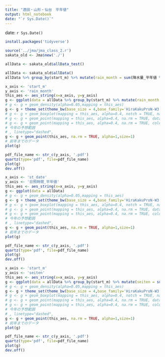 ```yaml
---
title: "酒田・山形・仙台　平年値"
output: html_notebook
date: "`r Sys.Date()`"
---
```


date: `r Sys.Date()`
```r
install.packages('tidyverse')
```


```r
source('../jma/jma_class_2.r')
sakata_old <- Jma$new('./')

allData <- sakata_old$allData_test()
```

```r
allData <- sakata_old$allData()
allData %>% group_by(start_m) %>% mutate(rain_month = sum(降水量_平年値 %>% as.character() %>% as.numeric()))
```
```r
x_axis <- 'start_m'
y_axis <- 'rain_month'
this_aes <- aes_string(x=x_axis, y=y_axis)
g <- ggplot(data = allData %>% group_by(start_m) %>% mutate(rain_month = sum(降水量_平年値 %>% as.character() %>% as.numeric())) %>% mutate(start_m = start_m %>% as.character() %>% as.integer()))
# g <- g + geom_density(alpha=0.05,mapping = this_aes)
g <- g + theme_set(theme_bw(base_size = 4,base_family='HiraKakuProN-W3'))
# g <- g + geom_boxplot(mapping = this_aes, alpha=0.4, notch = TRUE, na.rm = TRUE, colour = '#00009999',data=result_stm_prev )
# g <- g + geom_point(mapping = this_aes, alpha=0.4, na.rm = TRUE, data=)
# g <- g + geom_point(mapping = this_aes, alpha=0.4, na.rm = TRUE, colour = '#99000099',data=thisYear)
# 今年の予想範囲
# , linetype="dashed", 
g <- g + geom_point(this_aes, na.rm = TRUE, alpha=1,size=1)
# 前年までのデータ
plot(g)

```

```r
pdf_file_name <- str_c(y_axis, '.pdf')
quartz(type='pdf', file=pdf_file_name)
plot(g)
dev.off()

```
```r
x_axis <- 'st_date'
y_axis <- '日照時間_平年値'
this_aes <- aes_string(x=x_axis, y=y_axis)
g <- ggplot(data = allData)
# g <- g + geom_density(alpha=0.05,mapping = this_aes)
g <- g + theme_set(theme_bw(base_size = 4,base_family='HiraKakuProN-W3'))
# g <- g + geom_boxplot(mapping = this_aes, alpha=0.4, notch = TRUE, na.rm = TRUE, colour = '#00009999',data=result_stm_prev )
# g <- g + geom_point(mapping = this_aes, alpha=0.4, na.rm = TRUE, data=)
# g <- g + geom_point(mapping = this_aes, alpha=0.4, na.rm = TRUE, colour = '#99000099',data=thisYear)
# 今年の予想範囲
# , linetype="dashed", 
g <- g + geom_point(this_aes, na.rm = TRUE, alpha=1,size=1)
# 前年までのデータ
plot(g)

```
```r
pdf_file_name <- str_c(y_axis, '.pdf')
quartz(type='pdf', file=pdf_file_name)
plot(g)
dev.off()

```
```r
x_axis <- 'start_m'
y_axis <- 'seiten'
this_aes <- aes_string(x=x_axis, y=y_axis)
g <- ggplot(data = allData %>% group_by(start_m) %>% mutate(seiten = sum(日照時間_平年値 %>% as.character() %>% as.numeric())) %>% mutate(start_m = start_m %>% as.character() %>% as.integer()))
# g <- g + geom_density(alpha=0.05,mapping = this_aes)
g <- g + theme_set(theme_bw(base_size = 4,base_family='HiraKakuProN-W3'))
# g <- g + geom_boxplot(mapping = this_aes, alpha=0.4, notch = TRUE, na.rm = TRUE, colour = '#00009999',data=result_stm_prev )
# g <- g + geom_point(mapping = this_aes, alpha=0.4, na.rm = TRUE, data=)
# g <- g + geom_point(mapping = this_aes, alpha=0.4, na.rm = TRUE, colour = '#99000099',data=thisYear)
# 今年の予想範囲
# , linetype="dashed", 
g <- g + geom_point(this_aes, na.rm = TRUE, alpha=1,size=1)
# 前年までのデータ
plot(g)

```
```r
pdf_file_name <- str_c(y_axis, '.pdf')
quartz(type='pdf', file=pdf_file_name)
plot(g)
dev.off()

```
